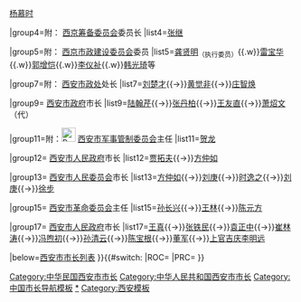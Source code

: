 {{Navbox 
|name=西安市市长
|title=[[西安市]][[西安市市长列表|市长]]
|above=[[西安市政府]]
|state= {{{state|collapsed}}}
|selected={{{1}}}
|groupstyle=text-align:left;

|group3={{Flagicon|ROC}} [[西安市政府]]市长
|list3=[[萧振赢]]{{→}}[[杨慕时]]

|group4={{nowrap begin}}附：{{Flagicon|ROC}} [[国民政府西京筹备委员会|西京筹备委员会]]委员长{{nowrap end}}
|list4=[[張繼 (國民黨)|张继]]

|group5=附：{{Flagicon|ROC}} [[西京市政建设委员会]]委员
|list5=[[龚贤明]]<sub>（执行委员）</sub>{{.w}}[[雷宝华]]{{.w}}[[郭增恺]]{{.w}}[[李仪祉]]{{.w}}[[韩光琦]]等

|group7=附：{{Flagicon|ROC}} [[西安市政处]]处长
|list7=[[刘楚才]]{{→}}[[黄觉非]]{{→}}[[庄智焕]]

|group9={{Flagicon|ROC}} [[西安市政府]]市长
|list9=[[陆翰芹]]{{→}}[[张丹柏]]{{→}}[[王友直]]{{→}}[[萧炤文]]（代）

|group11={{nowrap begin}}附：[[File:People's Liberation Army Flag of the People's Republic of China.svg|25px]] [[中国人民解放军西安市军事管制委员会|西安市军事管制委员会]]主任{{nowrap end}}
|list11=[[贺龙]]

|group12={{Flagicon|PRC}} [[西安市人民政府]]市长
|list12=[[贾拓夫]]{{→}}[[方仲如]]

|group13={{Flagicon|PRC}} [[西安市人民委员会]]市长
|list13=[[方仲如]]{{→}}[[刘庚 (1913年)|刘庚]]{{→}}[[时逸之]]{{→}}[[刘庚 (1913年)|刘庚]]{{→}}[[徐步 (1913年)|徐步]]

|group15={{Flagicon|PRC}} [[西安市革命委员会]]主任
|list15=[[孙长兴]]{{→}}[[王林 (西安市革委会主任)|王林]]{{→}}[[陈元方]]

|group17={{Flagicon|PRC}} [[西安市人民政府]]市长
|list17=[[王真 (1918年)|王真]]{{→}}[[张铁民 (1920年)|张铁民]]{{→}}[[袁正中]]{{→}}[[崔林涛]]{{→}}[[冯煦初]]{{→}}[[孙清云]]{{→}}[[陈宝根]]{{→}}[[董军]]{{→}}[[上官吉庆]]{{to}}[[李明远 (1965年)|李明远]]

|below=[[西安市市长列表]]
}}{{#switch:{{{1}}}
|ROC=[[Category:中华民国西安市市长]]  
|PRC=[[Category:中华人民共和国西安市市长]]   
}}<noinclude>   
[[Category:中国市长导航模板]]
[[Category:西安市市长|*]]
[[Category:西安模板]]
</noinclude>
